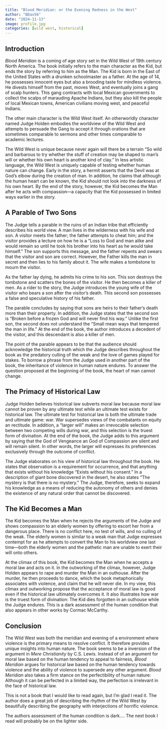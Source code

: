 ```yaml
---
title: "Blood Meridian: or the Evening Redness in the West"
author: "BDav56"
date: "2024-11-13"
image: profile.jpg
categories: [wild west, historical]
---
```


## Introduction

*Blood Meridian* is a coming of age story set in the Wild West of 19th century North America. The book initially refers to the main character as the Kid, but ends the story by referring to him as the Man. The Kid is born in the East of the United States with a drunken schoolmaster as a father. At the age of 14, he possesses innocent eyes but also a brooding taste for mindless violence. He divests himself from the past, moves West, and eventually joins a gang of scalp hunters. This gang contracts with local Mexican governments to collect the scalps of marauding Apache Indians, but they also kill the people of local Mexican towns, American civilians moving west, and peaceful Indians.

The other main character is the Wild West itself. An otherworldly character named Judge Holden embodies the worldview of the Wild West and attempts to persuade the Gang to accept it through orations that are sometimes comparable to sermons and other times comparable to academic lectures.

The Wild West is unique because never again will there be a terrain "So wild and barbarous to try whether the stuff of creation may be shaped to man's will or whether his own heart is another kind of clay." In less artistic language, the Wild West is uniquely capable of testing whether human nature can change. Early in the story, a hermit asserts that the Devil was at God's elbow during the creation of man. In addition, he claims that although the human heart can be known, the Kid should not look into the darkness of his own heart. By the end of the story, however, the Kid becomes the Man after he acts with compassion—a capacity that the Kid possessed in limited ways earlier in the story.

## A Parable of Two Sons

The Judge tells a parable in the ruins of an Indian tribe that efficiently describes his world view. A man lives in the wilderness with his wife and son. A visitor meets the father; the father attempts to cheat him; and the visitor provides a lecture on how he is a "Loss to God and man alike and would remain so until he took his brother into his heart as he would take himself." The son supports this message, and the father repents and swears that the visitor and son are correct. However, the Father kills the man in secret and then lies to his family about it. The wife makes a tombstone to mourn the visitor.

As the father lay dying, he admits his crime to his son. This son destroys the tombstone and scatters the bones of the visitor. He then becomes a killer of men. As a rider to the story, the Judge introduces the young wife of the visitor who bears a son after the visitor's death. This second son possesses a false and speculative history of his father.

The parable concludes by saying that sons are heirs to their father's death more than their property. In addition, the Judge states that the second son is "Broken before a frozen God and will never find his way." Unlike the first son, the second does not understand the "Small mean ways that tempered the man in life." At the end of the book, the author introduces a decedent of the visitor, and this descendant is also a killer of men.

The point of the parable appears to be that the audience should acknowledge the historical truth which the Judge describes throughout the book as the predatory culling of the weak and the love of games played for stakes. To borrow a phrase from the Judge used in another part of the book, the inheritance of violence in human nature endures. To answer the question proposed at the beginning of the book, the heart of man cannot change.

## The Primacy of Historical Law

Judge Holden believes historical law subverts moral law because moral law cannot be proven by any ultimate test while an ultimate test exists for historical law. The ultimate test for historical law is both the ultimate trade and ultimate game: war. War supersedes views of the combatants on equity an rectitude. In addition, a "larger will" makes an irrevocable selection between two competing wills during war, and this selection is the truest form of divination. At the end of the book, the Judge adds to this argument by saying that the God of Vengeance an God of Compassion are silent and will remain silent. In other words, the larger will expresses its preferences exclusively through the outcome of conflict.

The Judge elaborates on his view of historical law throughout the book. He states that observation is a requirement for occurrence, and that anything that exists without his knowledge "Exists without his consent." In a description of giant bone discovered in the desert, he also states "The mystery is that there is no mystery." The Judge, therefore, seeks to expand his knowledge as a means of reducing the autonomy of others and denies the existence of any natural order that cannot be discovered.

## The Kid Becomes a Man

The Kid becomes the Man when he rejects the arguments of the Judge and shows compassion to an elderly women by offering to escort her from a dangerous place. There is no conflict here, no test of wills, and no culling of the weak. The elderly women is similar to a weak man that Judge expresses contempt for as he attempts to convert the Man to his worldview one last time—both the elderly women and the pathetic man are unable to exert their will onto others.

At the climax of this book, the Kid becomes the Man when he accepts a moral law and acts on it. In the outworking of the climax, however, Judge Holden appears to rape and murder the Man in an outhouse. After the murder, he then proceeds to dance, which the book metaphorically associates with violence, and claim that he will never die. In my view, this climax and outworking propose that the acceptance of moral law is good even if the historical law ultimately overcomes it. It also illustrates how war is the truest form of divination: The Kid dies forgotten in an outhouse while the Judge endures. This is a dark assessment of the human condition that also appears in other works by Cormac McCarthy.

## Conclusion

The Wild West was both the meridian and evening of a environment where violence is the primary means to resolve conflict. It therefore provides unique insights into human nature. The book seems to be a inversion of the argument in *Mere Christianity* by C.S. Lewis. Instead of of an argument for moral law based on the human tendency to appeal to fairness, *Blood Meridian* argues for historical law based on the human tendency towards violence and the ability of violence to supersede any other argument. *Blood Meridian* also takes a firm stance on the perfectibility of human nature: Although it can be perfected in a limited way, the perfection is irrelevant in the face of historical law.

This is not a book that I would like to read again, but I'm glad I read it. The author does a great job of describing the rhythm of the Wild West by beautifully describing the geography with interjections of horrific violence.

The authors assessment of the human condition is dark.... The next book I read will probably be on the lighter side.
